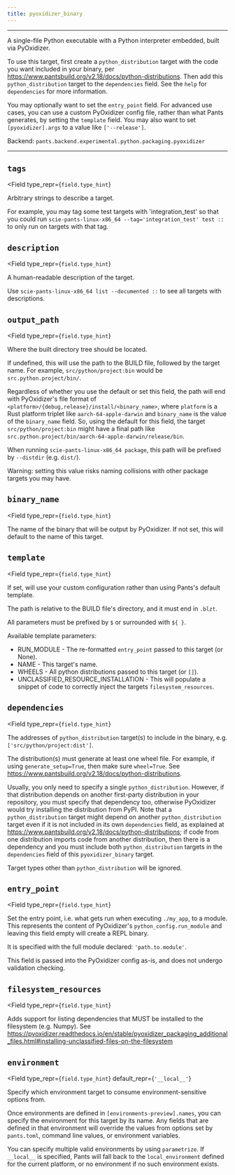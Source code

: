```yaml
---
title: pyoxidizer_binary
---
```



---

A single-file Python executable with a Python interpreter embedded, built via PyOxidizer.

To use this target, first create a `python_distribution` target with the code you want included in your binary, per https://www.pantsbuild.org/v2.18/docs/python-distributions. Then add this `python_distribution` target to the `dependencies` field. See the `help` for `dependencies` for more information.

You may optionally want to set the `entry_point` field. For advanced use cases, you can use a custom PyOxidizer config file, rather than what Pants generates, by setting the `template` field. You may also want to set `[pyoxidizer].args` to a value like `['--release']`.

Backend: <span className="color--primary">`pants.backend.experimental.python.packaging.pyoxidizer`</span>

---

<span className={styles.options}>

## `tags`

<Field
    type_repr={`field.type_hint`}
>
Arbitrary strings to describe a target.

For example, you may tag some test targets with &#x27;integration_test&#x27; so that you could run `scie-pants-linux-x86_64 --tag='integration_test' test ::` to only run on targets with that tag.
</Field>

## `description`

<Field
    type_repr={`field.type_hint`}
>
A human-readable description of the target.

Use `scie-pants-linux-x86_64 list --documented ::` to see all targets with descriptions.
</Field>

## `output_path`

<Field
    type_repr={`field.type_hint`}
>
Where the built directory tree should be located.

If undefined, this will use the path to the BUILD file, followed by the target name. For example, `src/python/project:bin` would be `src.python.project/bin/`.

Regardless of whether you use the default or set this field, the path will end with PyOxidizer&#x27;s file format of `<platform>/{debug,release}/install/<binary_name>`, where `platform` is a Rust platform triplet like `aarch-64-apple-darwin` and `binary_name` is the value of the `binary_name` field. So, using the default for this field, the target `src/python/project:bin` might have a final path like `src.python.project/bin/aarch-64-apple-darwin/release/bin`.

When running `scie-pants-linux-x86_64 package`, this path will be prefixed by `--distdir` (e.g. `dist/`).

Warning: setting this value risks naming collisions with other package targets you may have.
</Field>

## `binary_name`

<Field
    type_repr={`field.type_hint`}
>
The name of the binary that will be output by PyOxidizer. If not set, this will default to the name of this target.
</Field>

## `template`

<Field
    type_repr={`field.type_hint`}
>
If set, will use your custom configuration rather than using Pants&#x27;s default template.

The path is relative to the BUILD file&#x27;s directory, and it must end in `.blzt`.

All parameters must be prefixed by `$` or surrounded with `${ }`.

Available template parameters:

  * RUN_MODULE - The re-formatted `entry_point` passed to this target (or None).
  * NAME - This target&#x27;s name.
  * WHEELS - All python distributions passed to this target (or `[]`).
  * UNCLASSIFIED_RESOURCE_INSTALLATION - This will populate a snippet of code to correctly inject the targets `filesystem_resources`.
</Field>

## `dependencies`

<Field
    type_repr={`field.type_hint`}
>
The addresses of `python_distribution` target(s) to include in the binary, e.g. `['src/python/project:dist']`.

The distribution(s) must generate at least one wheel file. For example, if using `generate_setup=True`, then make sure `wheel=True`. See https://www.pantsbuild.org/v2.18/docs/python-distributions.

Usually, you only need to specify a single `python_distribution`. However, if that distribution depends on another first-party distribution in your repository, you must specify that dependency too, otherwise PyOxidizer would try installing the distribution from PyPI. Note that a `python_distribution` target might depend on another `python_distribution` target even if it is not included in its own `dependencies` field, as explained at https://www.pantsbuild.org/v2.18/docs/python-distributions; if code from one distribution imports code from another distribution, then there is a dependency and you must include both `python_distribution` targets in the `dependencies` field of this `pyoxidizer_binary` target.

Target types other than `python_distribution` will be ignored.
</Field>

## `entry_point`

<Field
    type_repr={`field.type_hint`}
>
Set the entry point, i.e. what gets run when executing `./my_app`, to a module. This represents the content of PyOxidizer&#x27;s `python_config.run_module` and leaving this field empty will create a REPL binary.

It is specified with the full module declared: `'path.to.module'`.

This field is passed into the PyOxidizer config as-is, and does not undergo validation checking.
</Field>

## `filesystem_resources`

<Field
    type_repr={`field.type_hint`}
>
Adds support for listing dependencies that MUST be installed to the filesystem (e.g. Numpy). See https://pyoxidizer.readthedocs.io/en/stable/pyoxidizer_packaging_additional_files.html#installing-unclassified-files-on-the-filesystem
</Field>

## `environment`

<Field
    type_repr={`field.type_hint`}
    default_repr={`'__local__'`}
>
Specify which environment target to consume environment-sensitive options from.

Once environments are defined in `[environments-preview].names`, you can specify the environment for this target by its name. Any fields that are defined in that environment will override the values from options set by `pants.toml`, command line values, or environment variables.

You can specify multiple valid environments by using `parametrize`. If `__local__` is specified, Pants will fall back to the `local_environment` defined for the current platform, or no environment if no such environment exists.
</Field>



</span>